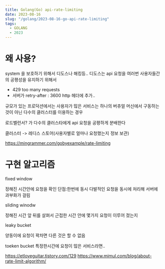 ```yaml
---
title: Golang(Go) api-rate-limiting
date: 2023-08-16
slug: "/golang/2023-08-16-go-api-rate-limiting"
tags:
  - GOLANG
  - 2023
---
```


# 왜 사용?

system 을 보호하기 위해서
디도스나 해킹등..
디도스는 api 요청을 여러번
사용자들간의 공평성을 유지하기 위해서

* 429 too many requests
* 서버가 retry-after : 3600 http 헤더에 추가..


규모가 있는 프로덕션에서는
사용자가 많은 서비스는
하나의 버츄얼 머신에서 구동하는 것이 아닌 다수의 클러스터를 이용하는 경우

로드벨런서? 가 다수의 클러스타에게 api 요청을 공평하게 분배한다



클러스터 ->  레디스 스토어(사용자별로 얼마나 요청했는지 정보 보관)

https://mingrammer.com/gobyexample/rate-limiting


# 구현 알고리즘
fixed window

정해진 시간안에 요청을 확인
단점:한번에 동시 다발적인 요청을 동시에 처리해 서버에 과부화가 걸림

sliding winodw

정해진 시간 앞 뒤를 살펴서
근접한 시간 안에 몇가지 요청이 이루어 졌는지

leaky bucket

양동이에 요청이 꽉차면 다른 것은 할 수 없음

toeken bucket
특정한시간에 요청이 많은 서비스라면..


https://etloveguitar.tistory.com/129
https://www.mimul.com/blog/about-rate-limit-algorithm/